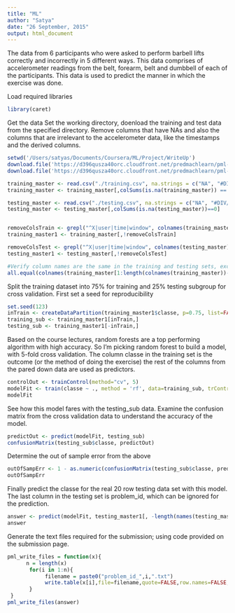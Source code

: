 ```yaml
---
title: "ML"
author: "Satya"
date: "26 September, 2015"
output: html_document
---
```


The data from 6 participants who were asked to perform barbell lifts correctly and incorrectly in 5 different ways. This data comprises of accelerometer readings from the belt, forearm, belt and dumbbell of each of the participants. This data is used to predict the manner in which the exercise was done.

 Load required libraries
```r
library(caret)
```

 Get the data
Set the working directory, doenload the training and test data from the specified directory. Remove columns that have NAs and also
the columns that are irrelevant to the accelerometer data, like the timestamps and the derived columns.

```r
setwd('/Users/satyas/Documents/Coursera/ML/Project/WriteUp')
download.file('https://d396qusza40orc.cloudfront.net/predmachlearn/pml-training.csv', destfile = "./training.csv", method="curl")
download.file('https://d396qusza40orc.cloudfront.net/predmachlearn/pml-testing.csv', destfile = "./testing.csv", method="curl")

training_master <- read.csv("./training.csv", na.strings = c("NA", "#DIV/0!", ""))
training_master <- training_master[,colSums(is.na(training_master)) == 0]

testing_master <- read.csv("./testing.csv", na.strings = c("NA", "#DIV/0!", ""))
testing_master <- testing_master[,colSums(is.na(testing_master))==0]


removeColsTrain <- grepl("^X|user|time|window", colnames(training_master))
training_master1 <- training_master[,!removeColsTrain]

removeColsTest <- grepl("^X|user|time|window", colnames(testing_master))
testing_master1 <- testing_master[,!removeColsTest]

#Verify column names are the same in the training and testing sets, excepting the last column
all.equal(colnames(training_master[1:length(colnames(training_master))-1]),colnames(testing_master[1:length(colnames(testing_master))-1]))


```
 Split the training dataset into 75% for training and 25% testing subgroup for cross validation. First set a seed for reproducibility
 
```r
set.seed(123)
inTrain <- createDataPartition(training_master1$classe, p=0.75, list=FALSE)
training_sub <- training_master1[inTrain,]
testing_sub <- training_master1[-inTrain,]
```

 Based on the course lectures, random forests are a top performing algorithm with high accuracy. So I'm picking random forest to build a model, with 5-fold cross validation. The column classe in the training set is the outcome (or the method of doing the exercise) the rest of the columns from the pared down data are used as predictors.
 
```r
controlOut <- trainControl(method="cv", 5)
modelFit <- train(classe ~ ., method = 'rf', data=training_sub, trControl=controlOut)
modelFit
```

 See how this model fares with the testing_sub data. Examine the confusion matrix from the cross validation data to understand the accuracy of the model.

```r
predictOut <- predict(modelFit, testing_sub)
confusionMatrix(testing_sub$classe, predictOut)
```

 Determine the out of sample error from the above 
```r
outOfSampErr <- 1 - as.numeric(confusionMatrix(testing_sub$classe, predictOut)$overall[1])
outOfSampErr
```

Finally predict the classe for the real 20 row testing data set with this model. The last column in the testing set is problem_id, which can be ignored for the prediction.

```r
answer <- predict(modelFit, testing_master1[, -length(names(testing_master1))])
answer
```

Generate the text files required for the submission; using code provided on the submission page.

```r
pml_write_files = function(x){
      n = length(x)
       for(i in 1:n){
            filename = paste0("problem_id_",i,".txt")
            write.table(x[i],file=filename,quote=FALSE,row.names=FALSE,col.names=FALSE)
       }
 }
pml_write_files(answer)
```